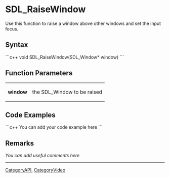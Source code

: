 <!-- pragma section-numbers off -->
<!-- pragma disable-camelcase -->

= SDL_RaiseWindow =
Use this function to raise a window above other windows and set the input focus.


== Syntax ==
```c++
void SDL_RaiseWindow(SDL_Window* window)
```

== Function Parameters ==
{|
|'''window'''
|the SDL_Window to be raised
|}

== Code Examples ==
```c++
You can add your code example here
```

== Remarks ==
''You can add useful comments here''

----
[[CategoryAPI]], [[CategoryVideo]]
